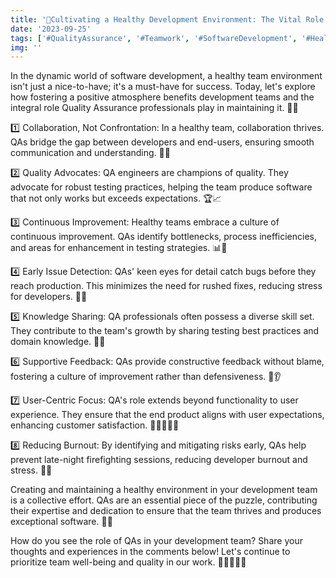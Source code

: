 ```yaml
---
title: '🌱Cultivating a Healthy Development Environment: The Vital Role of QAs🌱'
date: '2023-09-25'
tags: ['#QualityAssurance', '#Teamwork', '#SoftwareDevelopment', '#HealthyEnvironment', '#QA']
img: ''
---
```


In the dynamic world of software development, a healthy team environment isn't just a nice-to-have; it's a must-have for success. Today, let's explore how fostering a positive atmosphere benefits development teams and the integral role Quality Assurance professionals play in maintaining it. 🤝💼

1️⃣ Collaboration, Not Confrontation: In a healthy team, collaboration thrives. QAs bridge the gap between developers and end-users, ensuring smooth communication and understanding. 🤝🔄

2️⃣ Quality Advocates: QA engineers are champions of quality. They advocate for robust testing practices, helping the team produce software that not only works but exceeds expectations. 🏆📈

3️⃣ Continuous Improvement: Healthy teams embrace a culture of continuous improvement. QAs identify bottlenecks, process inefficiencies, and areas for enhancement in testing strategies. 📊🔄

4️⃣ Early Issue Detection: QAs' keen eyes for detail catch bugs before they reach production. This minimizes the need for rushed fixes, reducing stress for developers. 👀🦠

5️⃣ Knowledge Sharing: QA professionals often possess a diverse skill set. They contribute to the team's growth by sharing testing best practices and domain knowledge. 🧠🔄

6️⃣ Supportive Feedback: QAs provide constructive feedback without blame, fostering a culture of improvement rather than defensiveness. 📣👂

7️⃣ User-Centric Focus: QA's role extends beyond functionality to user experience. They ensure that the end product aligns with user expectations, enhancing customer satisfaction. 🎯👩‍💻👨‍💻

8️⃣ Reducing Burnout: By identifying and mitigating risks early, QAs help prevent late-night firefighting sessions, reducing developer burnout and stress. 🚒🌃

Creating and maintaining a healthy environment in your development team is a collective effort. QAs are an essential piece of the puzzle, contributing their expertise and dedication to ensure that the team thrives and produces exceptional software. 🌟🚀

How do you see the role of QAs in your development team? Share your thoughts and experiences in the comments below! Let's continue to prioritize team well-being and quality in our work. 🤗👩‍💻👨‍💻